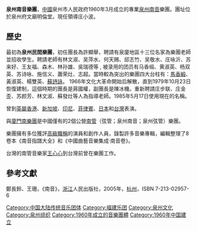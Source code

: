 '''泉州南音樂團'''，[[中國|中國]]泉州市人民政府1960年3月成立的專業[[泉州南音|泉州南音]]樂團。團址位於泉州府文廟明倫堂。現任領導庄小波。

== 歷史 ==
最初為'''泉州民間樂團'''，初任團長為許顯舉，聘請有泉廈地區十三位名家為樂團老師並招收學生。聘請老師有林文淑、吴萍水、何天赐、邱志竹、吴敬水、庄咏沂、苏来好、王友福、森木、林孙雄、吳瑞德等 , 被录用的团员有马香缎、黄淑英、杨双英、苏诗咏、施信义、蕭荣灶、志超。當時較為突出的樂團四大台柱有：[[馬香緞|馬香緞]]、黃淑英、楊雙英、[[蘇詩詠|蘇詩詠]]。
1966年文化大革命開始后解散，直到1979年10月23日恢復建制，這個時期的團長是蔣國權，副團長是陳冰機。重新聘請庄步联、庄金歪、苏颜芳、林文淑、蘇發灶等人為指導老師。1985年5月17日使用現在的名稱。

曾到[[英屬香港|英屬香港]]、[[新加坡|新加坡]]、[[印尼|印尼]]、[[菲律賓|菲律賓]]、[[日本|日本]]和[[台灣|台灣]]表演。

與[[廈門南樂團|廈門南樂團]]是中國僅有的2個公營[[南管|南管]]（弦管；泉州南音；泉州弦管）樂團。

樂團擁有多位獲評[[高級職稱|高級職稱]]的演員和創作人員，錄製許多音樂專輯，編輯整理了8卷本《南音指譜大全》和《中國曲藝音樂集成·南音卷》。

台灣的南管音樂家[[王心心|王心心]]到台灣前曾在樂團工作。

==參考文獻==
鄭長鈴、王珊，《南音》，[[浙江|浙江]]人民出版社，2005年，[[杭州|杭州]]，ISBN 7-213-02957-6

[[Category:中国大陆传统音乐团体|Category:中国大陆传统音乐团体]]
[[Category:福建乐团|Category:福建乐团]]
[[Category:泉州文化|Category:泉州文化]]
[[Category:泉州组织|Category:泉州组织]]
[[Category:1960年成立的音樂團體|Category:1960年成立的音樂團體]]
[[Category:1960年中国建立|Category:1960年中国建立]]